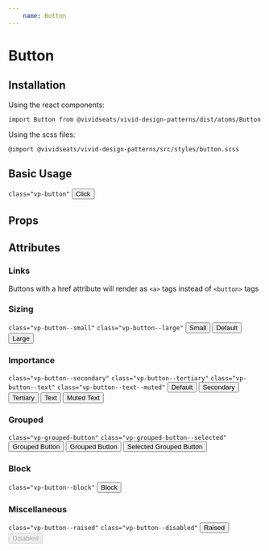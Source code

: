```yaml
---
    name: Button
---
```



# Button
## Installation
Using the react components:

``` import Button from @vividseats/vivid-design-patterns/dist/atoms/Button ```

Using the scss files:

``` @import @vividseats/vivid-design-patterns/src/styles/button.scss ```

## Basic Usage
`class="vp-button"`
<Playground>
<Button>Click</Button>
</Playground>

## Props
<PropsTable of={Button}/>

## Attributes
### Links

Buttons with a href attribute will render as `<a>` tags instead of `<button>` tags

### Sizing
`class="vp-button--small"`
`class="vp-button--large"`
<Playground>
    <Button size='small'>Small</Button>
    <Button>Default</Button>
    <Button size='large'>Large</Button>
</Playground>

### Importance
`class="vp-button--secondary"`
`class="vp-button--tertiary"`
`class="vp-button--text"`
`class="vp-button--text--muted"`
<Playground>
    <Button>Default</Button>
    <Button importance='secondary'>Secondary</Button>
    <Button importance='tertiary'>Tertiary</Button>
    <Button importance='text'>Text</Button>
    <Button importance='text' muted>Muted Text</Button>
</Playground>

### Grouped
`class="vp-grouped-button"`
`class="vp-grouped-button--selected"`
<Playground>
    <Button grouped>Grouped Button</Button>
    <Button grouped>Grouped Button</Button>
    <Button grouped selected>Selected Grouped Button</Button>
</Playground>

### Block
 `class="vp-button--block"`
<Playground>
    <Button block>Block</Button>
</Playground>

### Miscellaneous
`class="vp-button--raised"`
`class="vp-button--disabled"`
<Playground>
    <Button raised>Raised</Button>
    <Button disabled>Disabled</Button>
</Playground>
